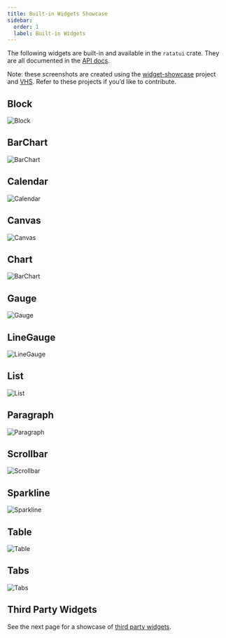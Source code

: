 ```yaml
---
title: Built-in Widgets Showcase
sidebar:
  order: 1
  label: Built-in Widgets
---
```



The following widgets are built-in and available in the `ratatui` crate. They are all documented in
the [API docs](https://docs.rs/ratatui/latest/ratatui/widgets/index.html).

Note: these screenshots are created using the [widget-showcase] project and [VHS]. Refer to these projects if you’d like to contribute.

[widget-showcase]: https://github.com/ratatui/ratatui-website/tree/main/code/showcase/widget-showcase
[VHS]: https://github.com/charmbracelet/vhs

## Block <LinkBadge href="https://docs.rs/ratatui/latest/ratatui/widgets/block/struct.Block.html" text="Docs" /> <LinkBadge href="https://ratatui.rs/examples/widgets/block/" text="Example Code" />

![Block](./widgets/block.png)

## BarChart <LinkBadge href="https://docs.rs/ratatui/latest/ratatui/widgets/struct.BarChart.html" text="Docs" /> <LinkBadge href="https://ratatui.rs/examples/widgets/barchart/" text="Example Code" />

![BarChart](./widgets/bar_chart.png)

## Calendar <LinkBadge href="https://docs.rs/ratatui/latest/ratatui/widgets/calendar/struct.Monthly.html" text="Docs" /> <LinkBadge href="https://ratatui.rs/examples/widgets/calendar/" text="Example Code" />

![Calendar](./widgets/calendar.png)

## Canvas <LinkBadge href="https://docs.rs/ratatui/latest/ratatui/widgets/canvas/struct.Canvas.html" text="Docs" /> <LinkBadge href="https://ratatui.rs/examples/widgets/canvas/" text="Example Code" />

![Canvas](./widgets/canvas.png)

## Chart <LinkBadge href="https://docs.rs/ratatui/latest/ratatui/widgets/struct.Chart.html" text="Docs" /> <LinkBadge href="https://ratatui.rs/examples/widgets/chart/" text="Example Code" />

![BarChart](./widgets/chart.png)

## Gauge <LinkBadge href="https://docs.rs/ratatui/latest/ratatui/widgets/struct.Gauge.html" text="Docs" /> <LinkBadge href="https://ratatui.rs/examples/widgets/gauge/" text="Example Code" />

![Gauge](./widgets/gauge.png)

## LineGauge <LinkBadge href="https://docs.rs/ratatui/latest/ratatui/widgets/struct.LineGauge.html" text="Docs" />

![LineGauge](./widgets/line_gauge.png)

## List <LinkBadge href="https://docs.rs/ratatui/latest/ratatui/widgets/struct.List.html" text="Docs" /> <LinkBadge href="https://ratatui.rs/examples/widgets/list/" text="Example Code" />

![List](./widgets/list.png)

## Paragraph <LinkBadge href="https://docs.rs/ratatui/latest/ratatui/widgets/struct.Paragraph.html" text="Docs" /> <LinkBadge href="https://ratatui.rs/examples/widgets/paragraph/" text="Example Code" />

![Paragraph](./widgets/paragraph.png)

## Scrollbar <LinkBadge href="https://docs.rs/ratatui/latest/ratatui/widgets/struct.Scrollbar.html" text="Docs" /> <LinkBadge href="https://docs.rs/ratatui/latest/ratatui/widgets/struct.Scrollbar.html" text="Example Code" />

![Scrollbar](./widgets/scrollbar.png)

## Sparkline <LinkBadge href="https://docs.rs/ratatui/latest/ratatui/widgets/struct.Sparkline.html" text="Docs" /> <LinkBadge href="https://ratatui.rs/examples/widgets/sparkline/" text="Example Code" />

![Sparkline](./widgets/sparkline.png)

## Table <LinkBadge href="https://docs.rs/ratatui/latest/ratatui/widgets/struct.Table.html" text="Docs" /> <LinkBadge href="https://ratatui.rs/examples/widgets/table/" text="Example Code" />

![Table](./widgets/table.png)

## Tabs <LinkBadge href="https://docs.rs/ratatui/latest/ratatui/widgets/struct.Tabs.html" text="Docs" /> <LinkBadge href="https://ratatui.rs/examples/widgets/tabs/" text="Example Code" />

![Tabs](./widgets/tabs.png)

## Third Party Widgets

See the next page for a showcase of [third party widgets](../third-party-widgets).
